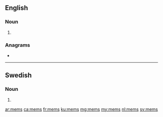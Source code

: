 {{also|mems|Mems|MEMS}}
==English==

===Noun===
{{head|en|noun plural form}}

# {{plural of|mem|lang=en}}

===Anagrams===
* {{l|en|MMSE}}

----

==Swedish==

===Noun===
{{head|sv|noun form}}

# {{sv-noun-form-indef-gen|mem}}

[[ar:mems]]
[[ca:mems]]
[[fr:mems]]
[[ku:mems]]
[[mg:mems]]
[[my:mems]]
[[nl:mems]]
[[sv:mems]]